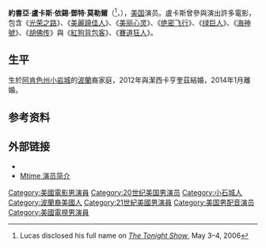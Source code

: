 {{noteTA
|T=zh-hk:祖舒·路卡斯;zh-tw:喬許·盧卡斯;zh-cn:乔什·卢卡斯;
|G1=Show
|G2=Movie
|1=zh-hk:祖舒;zh-tw:喬許;zh-cn:乔什;
|2=zh-hk:路卡斯;zh-tw:盧卡斯;zh-cn:卢卡斯;
|3=zh-cn:光荣之路;zh-tw:勇闖禁區;zh-hk:熱血強籃;
|4=zh-hans:胡佛传; zh-tw:強·艾德格; zh-hk:J·艾德格;
}}
{{Infobox person
| name = 喬許·盧卡斯<br><small>{{lang|en|Josh Lucas}}</small>
| image = Josh Lucas July 14, 2014 (cropped).jpg
| caption = 盧卡斯出席NBC環球2014年舉辦之活動
| birth_name = Joshua Lucas Easy Dent Maurer
| birth_date = {{birth date and age|1971|6|20}}
| birth_place = 美國[[阿肯色州|阿肯色州]][[小岩城_(阿肯色州)|小岩城]]
| occupation = 演員
| years_active = 1990年至今
| spouse = {{marriage|潔西嘉·席恩辛·亨利克斯<!--Jessica Ciencin Henriquez--><br>|2012|2014}}
| children = 1
}}
'''約書亞·盧卡斯·依錫·鄧特·莫勒爾'''（{{lang-en|Joshua Lucas Easy Dent Maurer}}<ref>Lucas disclosed his full name on ''[[The_Tonight_Show|The Tonight Show]]'', May 3–4, 2006</ref>，{{bd|1971年|6月20日|||Maurer}}），[[美国|美国]]演员。盧卡斯曾參與演出許多電影，包含《[[光荣之路|光荣之路]]》、《[[美麗蹺佳人|美麗蹺佳人]]》、《[[美丽心灵|美丽心灵]]》、《[[绝密飞行|绝密飞行]]》、《[[绿巨人_(电影)|绿巨人]]》、《[[海神號_(2006年電影)|海神號]]》、《[[胡佛传|胡佛传]]》與《[[紅狗背包客|紅狗背包客]]》、《[[賽道狂人|賽道狂人]]》。

==生平==
生於[[阿肯色州|阿肯色州]][[小岩城|小岩城]]的[[波蘭|波蘭]]裔家庭，2012年與潔西卡亨奎茲結婚，2014年1月離婚。

== 参考资料 ==
{{reflist|35em}}

==外部链接==
{{commons category|Josh Lucas}}
*{{IMDb name|0524197}}
*[https://web.archive.org/web/20090420114742/http://www.mtime.com/person/912700/ Mtime 演员简介]

{{Authority control}}

{{DEFAULTSORT:Lucas, Josh}}
[[Category:美國電影男演員|Category:美國電影男演員]]
[[Category:20世纪美国男演员|Category:20世纪美国男演员]]
[[Category:小石城人|Category:小石城人]]
[[Category:波蘭裔美國人|Category:波蘭裔美國人]]
[[Category:21世紀美國男演員|Category:21世紀美國男演員]]
[[Category:美国男配音演员|Category:美国男配音演员]]
[[Category:美國電視男演員|Category:美國電視男演員]]